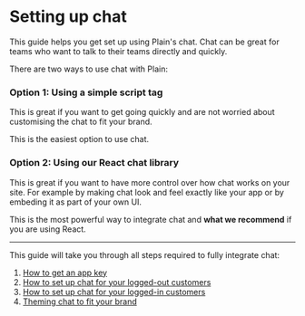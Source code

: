 # Setting up chat

This guide helps you get set up using Plain's chat. Chat can be great for teams who want to talk to their teams directly and quickly.

There are two ways to use chat with Plain:

### Option 1: Using a simple script tag

This is great if you want to get going quickly and are not worried about customising the chat to fit your brand.

This is the easiest option to use chat.

### Option 2: Using our React chat library

This is great if you want to have more control over how chat works on your site. For example by making chat look and feel exactly like your app or by embeding it as part of your own UI.

This is the most powerful way to integrate chat and **what we recommend** if you are using React.

---

This guide will take you through all steps required to fully integrate chat:

1. [How to get an app key](/chat-setup/app-key)
2. [How to set up chat for your logged-out customers](/chat-setup/logged-out)
3. [How to set up chat for your logged-in customers](/chat-setup/logged-in)
4. [Theming chat to fit your brand](/chat-setup/theming)
